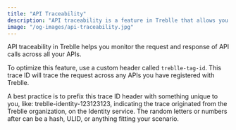 ```yaml
---
title: "API Traceability"
description: "API traceability is a feature in Treblle that allows you to trace the request and response of an API call across all of your APIs."
image: "/og-images/api-traceability.jpg"
---
```


API traceability in Treblle helps you monitor the request and response of API calls across all your APIs.

To optimize this feature, use a custom header called `treblle-tag-id`. This trace ID will trace the request across any APIs you have registered with Treblle.

A best practice is to prefix this trace ID header with something unique to you, like: treblle-identity-123123123, indicating the trace originated from the Treblle organization, on the Identity service. The random letters or numbers after can be a hash, ULID, or anything fitting your scenario.
